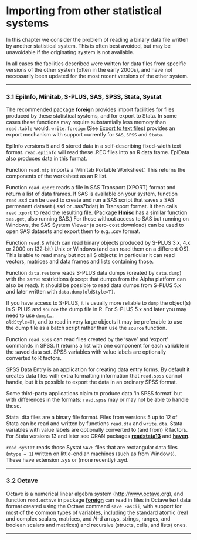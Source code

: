 #  Importing from other statistical systems
<p><a href="" id="index-Importing-from-other-statistical-systems"></a></p>
<p>In this chapter we consider the problem of reading a binary data file written by another statistical system. This is often best avoided, but may be unavoidable if the originating system is not available.</p>
<p>In all cases the facilities described were written for data files from specific versions of the other system (often in the early 2000s), and have not necessarily been updated for the most recent versions of the other system.</p>
<hr />
<p><a href="" id="EpiInfo-Minitab-SAS-S_002dPLUS-SPSS-Stata-Systat"></a> <a href="" id="EpiInfo_002c-Minitab_002c-S_002dPLUS_002c-SAS_002c-SPSS_002c-Stata_002c-Systat"></a></p>
<h3 id="epiinfo-minitab-s-plus-sas-spss-stata-systat" class="section">3.1 EpiInfo, Minitab, S-PLUS, SAS, SPSS, Stata, Systat</h3>
<p>The recommended package <a href="https://CRAN.R-project.org/package=foreign"><strong>foreign</strong></a> provides import facilities for files produced by these statistical systems, and for export to Stata. In some cases these functions may require substantially less memory than <code class="calibre2">read.table</code> would. <code class="calibre2">write.foreign</code> (See <a href="introduction.html#Export-to-text-files">Export to text files</a>) provides an export mechanism with support currently for <code class="calibre2">SAS</code>, <code class="calibre2">SPSS</code> and <code class="calibre2">Stata</code>.</p>
<p><a href="" id="index-EpiInfo"></a> <a href="" id="index-EpiData"></a> <a href="" id="index-read_002eepiinfo"></a></p>
<p>EpiInfo versions 5 and 6 stored data in a self-describing fixed-width text format. <code class="calibre2">read.epiinfo</code> will read these .REC files into an R data frame. EpiData also produces data in this format.</p>
<p><a href="" id="index-Minitab"></a> <a href="" id="index-read_002emtp"></a></p>
<p>Function <code class="calibre2">read.mtp</code> imports a ‘Minitab Portable Worksheet’. This returns the components of the worksheet as an R list.</p>
<p><a href="" id="index-SAS"></a> <a href="" id="index-read_002export"></a></p>
<p>Function <code class="calibre2">read.xport</code> reads a file in SAS Transport (XPORT) format and return a list of data frames. If SAS is available on your system, function <code class="calibre2">read.ssd</code> can be used to create and run a SAS script that saves a SAS permanent dataset (.ssd or .sas7bdat) in Transport format. It then calls <code class="calibre2">read.xport</code> to read the resulting file. (Package <a href="https://CRAN.R-project.org/package=Hmisc"><strong>Hmisc</strong></a> has a similar function <code class="calibre2">sas.get</code>, also running SAS.) For those without access to SAS but running on Windows, the SAS System Viewer (a zero-cost download) can be used to open SAS datasets and export them to e.g. .csv format.</p>
<p><a href="" id="index-S_002dPLUS"></a> <a href="" id="index-read_002eS"></a> <a href="" id="index-data_002erestore"></a></p>
<p>Function <code class="calibre2">read.S</code> which can read binary objects produced by S-PLUS 3.x, 4.x or 2000 on (32-bit) Unix or Windows (and can read them on a different OS). This is able to read many but not all S objects: in particular it can read vectors, matrices and data frames and lists containing those.</p>
<p>Function <code class="calibre2">data.restore</code> reads S-PLUS data dumps (created by <code class="calibre2">data.dump</code>) with the same restrictions (except that dumps from the Alpha platform can also be read). It should be possible to read data dumps from S-PLUS 5.x and later written with <code class="calibre2">data.dump(oldStyle=T)</code>.</p>
<p>If you have access to S-PLUS, it is usually more reliable to <code class="calibre2">dump</code> the object(s) in S-PLUS and <code class="calibre2">source</code> the dump file in R. For S-PLUS 5.x and later you may need to use <code class="calibre2">dump(..., oldStyle=T)</code>, and to read in very large objects it may be preferable to use the dump file as a batch script rather than use the <code class="calibre2">source</code> function.</p>
<p><a href="" id="index-SPSS"></a> <a href="" id="index-SPSS-Data-Entry"></a> <a href="" id="index-read_002espss"></a></p>
<p>Function <code class="calibre2">read.spss</code> can read files created by the ‘save’ and ‘export’ commands in SPSS. It returns a list with one component for each variable in the saved data set. SPSS variables with value labels are optionally converted to R factors.</p>
<p>SPSS Data Entry is an application for creating data entry forms. By default it creates data files with extra formatting information that <code class="calibre2">read.spss</code> cannot handle, but it is possible to export the data in an ordinary SPSS format.</p>
<p>Some third-party applications claim to produce data ‘in SPSS format’ but with differences in the formats: <code class="calibre2">read.spss</code> may or may not be able to handle these.</p>
<p><a href="" id="index-Stata"></a> <a href="" id="index-read_002edta"></a> <a href="" id="index-write_002edta"></a></p>
<p>Stata .dta files are a binary file format. Files from versions 5 up to 12 of Stata can be read and written by functions <code class="calibre2">read.dta</code> and <code class="calibre2">write.dta</code>. Stata variables with value labels are optionally converted to (and from) R factors. For Stata versions 13 and later see CRAN packages <a href="https://CRAN.R-project.org/package=readstata13"><strong>readstata13</strong></a> and <a href="https://CRAN.R-project.org/package=haven"><strong>haven</strong></a>.</p>
<p><a href="" id="index-Systat"></a> <a href="" id="index-read_002esystat"></a></p>
<p><code class="calibre2">read.systat</code> reads those Systat <code class="calibre2">SAVE</code> files that are rectangular data files (<code class="calibre2">mtype = 1</code>) written on little-endian machines (such as from Windows). These have extension .sys or (more recently) .syd.</p>
<hr />
<p><a href="" id="Octave"></a> <a href="" id="Octave-1"></a></p>
<h3 id="octave" class="section">3.2 Octave</h3>
<p><a href="" id="index-Octave"></a> <a href="" id="index-read_002eoctave"></a></p>
<p>Octave is a numerical linear algebra system (<a href="http://www.octave.org" class="uri">http://www.octave.org</a>), and function <code class="calibre2">read.octave</code> in package <a href="https://CRAN.R-project.org/package=foreign"><strong>foreign</strong></a> can read in files in Octave text data format created using the Octave command <code class="calibre2">save -ascii</code>, with support for most of the common types of variables, including the standard atomic (real and complex scalars, matrices, and <em>N</em>-d arrays, strings, ranges, and boolean scalars and matrices) and recursive (structs, cells, and lists) ones.</p>
<hr />
<p><a href="" id="Relational-databases"></a> <a href="" id="Relational-databases-1"></a></p>
<div id="calibre_pb_10" class="calibre11">

</div>
